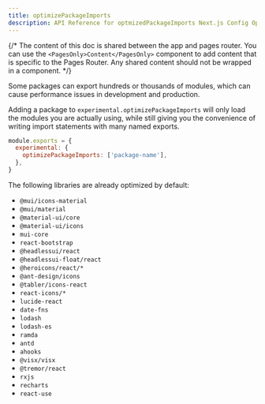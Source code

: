 ```yaml
---
title: optimizePackageImports
description: API Reference for optmizedPackageImports Next.js Config Option
---
```


{/* The content of this doc is shared between the app and pages router. You can use the `<PagesOnly>Content</PagesOnly>` component to add content that is specific to the Pages Router. Any shared content should not be wrapped in a component. */}

Some packages can export hundreds or thousands of modules, which can cause performance issues in development and production.

Adding a package to `experimental.optimizePackageImports` will only load the modules you are actually using, while still giving you the convenience of writing import statements with many named exports.

```js filename="next.config.js"
module.exports = {
  experimental: {
    optimizePackageImports: ['package-name'],
  },
}
```

The following libraries are already optimized by default:
- `@mui/icons-material`
- `@mui/material`
- `@material-ui/core`
- `@material-ui/icons`
- `mui-core`
- `react-bootstrap`
- `@headlessui/react`
- `@headlessui-float/react`
- `@heroicons/react/*`
- `@ant-design/icons`
- `@tabler/icons-react`
- `react-icons/*`
- `lucide-react`
- `date-fns`
- `lodash`
- `lodash-es`
- `ramda`
- `antd`
- `ahooks`
- `@visx/visx`
- `@tremor/react`
- `rxjs`
- `recharts`
- `react-use`
